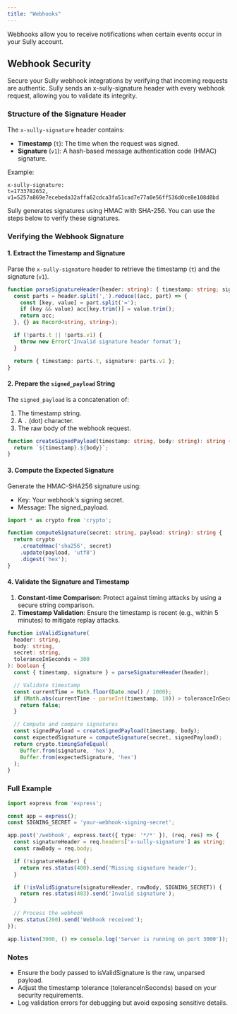 ```yaml
---
title: "Webhooks"
---
```


Webhooks allow you to receive notifications when certain events occur in your Sully account.

## Webhook Security

Secure your Sully webhook integrations by verifying that incoming requests are authentic. Sully sends an x-sully-signature header with every webhook request, allowing you to validate its integrity.

### Structure of the Signature Header
The `x-sully-signature` header contains:

- **Timestamp** (`t`): The time when the request was signed.
- **Signature** (`v1`): A hash-based message authentication code (HMAC) signature.

Example:
```shell
x-sully-signature:
t=1733782652,
v1=5257a869e7ecebeda32affa62cdca3fa51cad7e77a0e56ff536d0ce8e108d8bd
```

Sully generates signatures using HMAC with SHA-256. You can use the steps below to verify these signatures.

### Verifying the Webhook Signature

#### 1. Extract the Timestamp and Signature
Parse the `x-sully-signature` header to retrieve the timestamp (`t`) and the signature (`v1`).

```typescript
function parseSignatureHeader(header: string): { timestamp: string; signature: string } {
  const parts = header.split(',').reduce((acc, part) => {
    const [key, value] = part.split('=');
    if (key && value) acc[key.trim()] = value.trim();
    return acc;
  }, {} as Record<string, string>);

  if (!parts.t || !parts.v1) {
    throw new Error('Invalid signature header format');
  }

  return { timestamp: parts.t, signature: parts.v1 };
}
```

#### 2. Prepare the `signed_payload` String

The `signed_payload` is a concatenation of:

1. The timestamp string.
2. A `.` (dot) character.
3. The raw body of the webhook request.

```typescript
function createSignedPayload(timestamp: string, body: string): string {
  return `${timestamp}.${body}`;
}
```

#### 3. Compute the Expected Signature

Generate the HMAC-SHA256 signature using:

- Key: Your webhook's signing secret.
- Message: The signed_payload.

```typescript
import * as crypto from 'crypto';

function computeSignature(secret: string, payload: string): string {
  return crypto
    .createHmac('sha256', secret)
    .update(payload, 'utf8')
    .digest('hex');
}
```

#### 4. Validate the Signature and Timestamp

1. **Constant-time Comparison**: Protect against timing attacks by using a secure string comparison.
2. **Timestamp Validation**: Ensure the timestamp is recent (e.g., within 5 minutes) to mitigate replay attacks.

```typescript
function isValidSignature(
  header: string,
  body: string,
  secret: string,
  toleranceInSeconds = 300
): boolean {
  const { timestamp, signature } = parseSignatureHeader(header);

  // Validate timestamp
  const currentTime = Math.floor(Date.now() / 1000);
  if (Math.abs(currentTime - parseInt(timestamp, 10)) > toleranceInSeconds) {
    return false;
  }

  // Compute and compare signatures
  const signedPayload = createSignedPayload(timestamp, body);
  const expectedSignature = computeSignature(secret, signedPayload);
  return crypto.timingSafeEqual(
    Buffer.from(signature, 'hex'),
    Buffer.from(expectedSignature, 'hex')
  );
}
```

### Full Example

```typescript
import express from 'express';

const app = express();
const SIGNING_SECRET = 'your-webhook-signing-secret';

app.post('/webhook', express.text({ type: '*/*' }), (req, res) => {
  const signatureHeader = req.headers['x-sully-signature'] as string;
  const rawBody = req.body;

  if (!signatureHeader) {
    return res.status(400).send('Missing signature header');
  }

  if (!isValidSignature(signatureHeader, rawBody, SIGNING_SECRET)) {
    return res.status(403).send('Invalid signature');
  }

  // Process the webhook
  res.status(200).send('Webhook received');
});

app.listen(3000, () => console.log('Server is running on port 3000'));
```

### Notes
- Ensure the body passed to isValidSignature is the raw, unparsed payload.
- Adjust the timestamp tolerance (toleranceInSeconds) based on your security requirements.
- Log validation errors for debugging but avoid exposing sensitive details.
